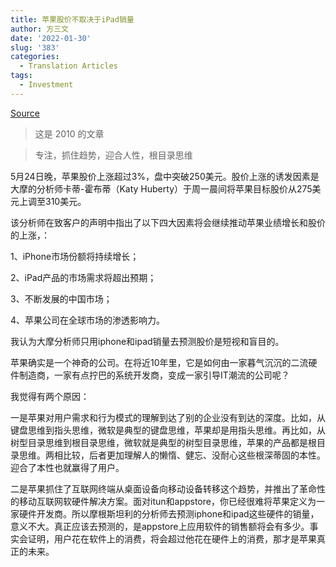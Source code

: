 ```yaml
---
title: 苹果股价不取决于iPad销量
author: 方三文
date: '2022-01-30'
slug: '383'
categories:
  - Translation Articles
tags:
  - Investment
---
```


[Source](https://www.163.com/tech/article/6818TR8J00094IFL.html?utm_source=pocket_mylist)

> 这是 2010 的文章

> 专注，抓住趋势，迎合人性，根目录思维

5月24日晚，苹果股价上涨超过3%，盘中突破250美元。股价上涨的诱发因素是大摩的分析师卡蒂-霍布蒂（Katy Huberty）于周一晨间将苹果目标股价从275美元上调至310美元。

该分析师在致客户的声明中指出了以下四大因素将会继续推动苹果业绩增长和股价的上涨，：

1、iPhone市场份额将持续增长；

2、iPad产品的市场需求将超出预期；

3、不断发展的中国市场；

4、苹果公司在全球市场的渗透影响力。

我认为大摩分析师只用iphone和ipad销量去预测股价是短视和盲目的。

苹果确实是一个神奇的公司。在将近10年里，它是如何由一家暮气沉沉的二流硬件制造商，一家有点拧巴的系统开发商，变成一家引导IT潮流的公司呢？

我觉得有两个原因：

一是苹果对用户需求和行为模式的理解到达了别的企业没有到达的深度。比如，从键盘思维到指头思维，微软是典型的键盘思维，苹果却是用指头思维。再比如，从树型目录思维到根目录思维，微软就是典型的树型目录思维，苹果的产品都是根目录思维。两相比较，后者更加理解人的懒惰、健忘、没耐心这些根深蒂固的本性。迎合了本性也就赢得了用户。

二是苹果抓住了互联网终端从桌面设备向移动设备转移这个趋势，并推出了革命性的移动互联网软硬件解决方案。面对itun和appstore，你已经很难将苹果定义为一家硬件开发商。所以摩根斯坦利的分析师去预测iphone和ipad这些硬件的销量，意义不大。真正应该去预测的，是appstore上应用软件的销售额将会有多少。事实会证明，用户花在软件上的消费，将会超过他花在硬件上的消费，那才是苹果真正的未来。

